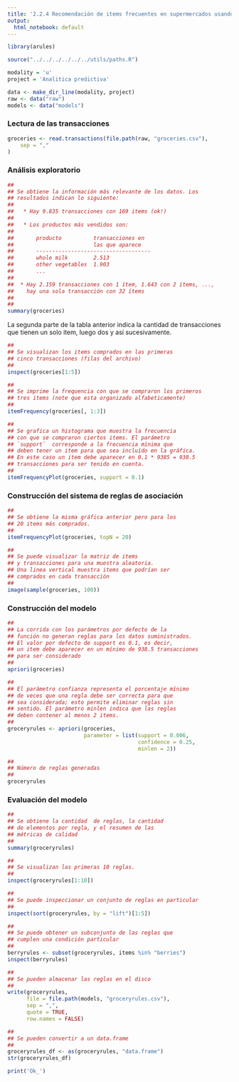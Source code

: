 ---
title: '2.2.4 Recomendación de items frecuentes en supermercados usando Apriori'
output:
  html_notebook: default
---

```{r}
library(arules)

source("../../../../../../utils/paths.R")
```

```{r}
modality = 'u'
project = 'Analitica predictiva'

data <- make_dir_line(modality, project)
raw <- data("raw")
models <- data("models")

```



### Lectura de las transacciones

```{r}
groceries <- read.transactions(file.path(raw, "groceries.csv"),
    sep = ","
)
```

### Análisis exploratorio

```{r}
##
## Se obtiene la información más relevante de los datos. Los
## resultados indican lo siguiente:
##
##   * Hay 9.835 transacciones con 169 items (ok!)
##
##   * Los productos más vendidos son:
##
##       producto          transacciones en
##                         las que aparece
##       ------------------------------------
##       whole milk        2.513
##       other vegetables  1.903
##       ...
##
##  * Hay 2.159 transacciones con 1 ítem, 1.643 con 2 ítems, ...,
##    hay una sola transacción con 32 ítems
##
##
summary(groceries)
```

La segunda parte de la tabla anterior indica la cantidad de transacciones que tienen un solo item, luego dos y así sucesivamente.

```{r}
##
## Se visualizan los items comprados en las primeras
## cinco transacciones (filas del archivo)
##
inspect(groceries[1:5])
```

```{r}
##
## Se imprime la frequencia con que se compraron los primeros
## tres items (note que esta organizado alfabeticamente)
##
itemFrequency(groceries[, 1:3])
```

```{r}
##
## Se grafica un histograma que muestra la frecuencia
## con que se compraron ciertos items. El parámetro
## `support`  corresponde a la frecuencia mínima que
## deben tener un item para que sea incluído en la gráfica.
## En este caso un item debe aparecer en 0.1 * 9385 = 938.5
## transacciones para ser tenido en cuenta.
##
itemFrequencyPlot(groceries, support = 0.1)
```
### Construcción del sistema de reglas de asociación

```{r}
##
## Se obtiene la misma gráfica anterior pero para los
## 20 items más comprados.
##
itemFrequencyPlot(groceries, topN = 20)
```

```{r}
##
## Se puede visualizar la matriz de items
## y transacciones para una muestra aleatoria.
## Una linea vertical muestra items que podrían ser
## comprados en cada transacción
##
image(sample(groceries, 100))
```

### Construcción del modelo

```{r}
##
## La corrida con los parámetros por defecto de la
## función no generan reglas para los datos suministrados.
## El valor por defecto de support es 0.1, es decir,
## un item debe aparecer en un mínimo de 938.5 transacciones
## para ser considerado
##
apriori(groceries)
```

```{r}
##
## El parámetro confianza representa el porcentaje mínimo
## de veces que una regla debe ser correcta para que
## sea considerada; esto permite eliminar reglas sin
## sentido. El parámetro minlen indica que las reglas
## deben contener al menos 2 items.
##
groceryrules <- apriori(groceries,
                        parameter = list(support = 0.006,
                                         confidence = 0.25,
                                         minlen = 2))
```

```{r}
##
## Número de reglas generadas
##
groceryrules
```

### Evaluación del modelo

```{r}
##
## Se obtiene la cantidad  de reglas, la cantidad
## de elementos por regla, y el resumen de las
## métricas de calidad
##
summary(groceryrules)
```

```{r}
##
## Se visualizan las primeras 10 reglas.
##
inspect(groceryrules[1:10])
```


```{r}
##
## Se puede inspeccionar un conjunto de reglas en particular
##
inspect(sort(groceryrules, by = "lift")[1:5])
```


```{r}
##
## Se puede obtener un subconjunto de las reglas que
## cumplen una condición particular
##
berryrules <- subset(groceryrules, items %in% "berries")
inspect(berryrules)
```

```{r}
##
## Se pueden almacenar las reglas en el disco
##
write(groceryrules,
      file = file.path(models, "groceryrules.csv"),
      sep = ",",
      quote = TRUE,
      row.names = FALSE)
```


```{r}
##
## Se pueden convertir a un data.frame
##
groceryrules_df <- as(groceryrules, "data.frame")
str(groceryrules_df)
```
```{r}
print('Ok_')
```
